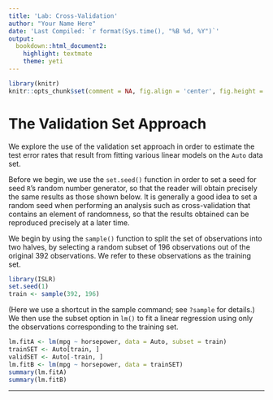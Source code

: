 ```yaml
---
title: 'Lab: Cross-Validation'
author: "Your Name Here"
date: 'Last Compiled: `r format(Sys.time(), "%B %d, %Y")`'
output: 
  bookdown::html_document2: 
    highlight: textmate
    theme: yeti
---
```


```r
library(knitr)
knitr::opts_chunk$set(comment = NA, fig.align = 'center', fig.height = 5, fig.width = 5, prompt = FALSE, highlight = TRUE, tidy = FALSE, warning = FALSE, message = FALSE, tidy.opts=list(blank = TRUE, width.cutoff = 80))
```

# The Validation Set Approach

We explore the use of the validation set approach in order to estimate the test error rates that result from fitting various linear models on the `Auto` data set.

Before we begin, we use the `set.seed()` function in order to set a seed for seed `R`'s random number generator, so that the reader will obtain precisely the same results as those shown below. It is generally a good idea to set a random seed when performing an analysis such as cross-validation that contains an element of randomness, so that the results obtained can be reproduced precisely at a later time.

We begin by using the `sample()` function to split the set of observations
into two halves, by selecting a random subset of 196 observations out of the original 392 observations. We refer to these observations as the training set.

```r
library(ISLR)
set.seed(1)
train <- sample(392, 196)
```

(Here we use a shortcut in the sample command; see `?sample` for details.) We then use the subset option in `lm()` to fit a linear regression using only the observations corresponding to the training set.

```r
lm.fitA <- lm(mpg ~ horsepower, data = Auto, subset = train)
trainSET <- Auto[train, ]
validSET <- Auto[-train, ]
lm.fitB <- lm(mpg ~ horsepower, data = trainSET)
summary(lm.fitA)
summary(lm.fitB)
```

_________________


